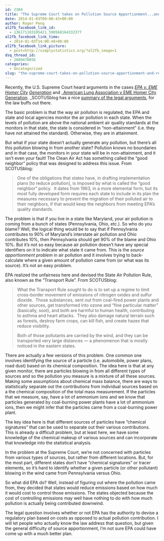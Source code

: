 ```yaml
---
id: 2304
title: "The Supreme Court takes on Pollution Source Apportionment...and Realizes It's Hard"
date: 2014-01-03T09:00:43+00:00
author: Roger Peng
al2fb_facebook_link_id:
  - 136171103105421_590568164332377
al2fb_facebook_link_time:
  - 2014-01-03T14:00:48+00:00
al2fb_facebook_link_picture:
  - post=http://simplystatistics.org/?al2fb_image=1
dsq_thread_id:
  - 2089478056
categories:
  - Uncategorized
slug: "the-supreme-court-takes-on-pollution-source-apportionment-and-realizes-its-hard"
---
```

Recently, the U.S. Supreme Court heard arguments in the cases _[EPA v. EME Homer City](http://www.scotusblog.com/case-files/cases/environmental-protection-agency-v-eme-homer-city-generation/) [Generation](http://www.scotusblog.com/case-files/cases/environmental-protection-agency-v-eme-homer-city-generation/)_ and _[American Lung Association v EME Homer City Generation](http://www.scotusblog.com/case-files/cases/american-lung-association-v-eme-homer-city-generation/). _SCOTUSblog has a nice [summary of the legal arguments](http://www.scotusblog.com/2013/12/argument-recap-a-good-day-for-epa/#more-201950), for the law buffs out there.

The basic problem is that the way air pollution is regulated, the EPA and state and local agencies monitor the air pollution in each state. When the levels of pollution are above the national ambient air quality standards at the monitors in that state, the state is considered in "non-attainment" (i.e. they have not attained the standard). Otherwise, they are in attainment.

But what if your state doesn't actually generate any pollution, but there's all this pollution blowing in from another state? Pollution knows no boundaries and in that case, the monitors in your state will be in non-attainment, and it isn't even your fault! The Clean Air Act has something called the "good neighbor" policy that was designed to address this issue. From SCOTUSblog:

> One of the obligations that states have, in drafting implementation plans [to reduce pollution], is imposed by what is called the “good neighbor” policy.  It dates from 1963, in a more elemental form, but its most fully developed form requires each state to include in its plan the measures necessary to prevent the migration of their polluted air to their neighbors, if that would keep the neighbors from meeting EPA’s quality standards.

The problem is that if you live in a state like Maryland, your air pollution is coming from a bunch of states (Pennsylvania, Ohio, etc.). So who do you blame? Well, the logical thing would be to say that if Pennsylvania contributes to 90% of Maryland's interstate air pollution and Ohio contributes 10%, then Pennsylvania should get 90% of the blame and Ohio 10%. But it's not so easy because air pollution doesn't have any special identifiers on it to indicate what state it came from. This is the _source apportionment problem_ in air pollution and it involves trying to back-calculate where a given amount of pollution came from (or what was its source). It's not an easy problem.

EPA realized the unfairness here and devised the State Air Pollution Rule, also known as the "Transport Rule". From SCOTUSblog:

> What the Transport Rule sought to do is to set up a regime to limit cross-border movement of emissions of nitrogen oxides and sulfur dioxide.  Those substances, sent out from coal-fired power plants and other sources, get transformed into ozone and “fine particular matter” (basically, soot), and both are harmful to human health, contributing to asthma and heart attacks.  They also damage natural terrain such as forests, destroy farm crops, can kill fish, and create hazes that reduce visibility.
> 
> Both of those pollutants are carried by the wind, and they can be transported very large distances — a phenomenon that is mostly noticed in the eastern states.

There are actually a few versions of this problem. One common one involves identifying the source of a particle (i.e. automobile, power plans, road dust) based on its chemical composition. The idea here is that at any given monitor, there are particles blowing in from all different types of sources and so the pollution you measure is a mixture of all these sources. Making some assumptions about chemical mass balance, there are ways to statistically separate out the contributions from individual sources based on a the chemical composition of the total mass measurement. If the particles that we measure, say, have a lot of ammonium ions and we know that particles generated by coal-burning power plants have a lot of ammonium ions, then we might infer that the particles came from a coal-burning power plant.

The key idea here is that different sources of particles have "chemical signatures" that can be used to separate out their various contributions. This is already a difficult problem, but at least here, we have some knowledge of the chemical makeup of various sources and can incorporate that knowledge into the statistical analysis.

In the problem at the Supreme Court, we're not concerned with particles from various types of sources, but rather from different locations. But, for the most part, different states don't have "chemical signatures" or tracer elements, so it's hard to identify whether a given particle (or other pollutant) blowing in the wind came from Pennsylvania versus Ohio.

So what did EPA do? Well, instead of figuring out where the pollution came from, they decided that states would reduce emissions based on how much it would cost to control those emissions. The states objected because the cost of controlling emissions may well have nothing to do with how much pollution is actually being contributed downwind.

The legal question involves whether or not EPA has the authority to devise a regulatory plan based on costs as opposed to actual pollution contribution. I will let people who actually know the law address that question, but given the general difficulty of source apportionment, I'm not sure EPA could have come up with a much better plan.
